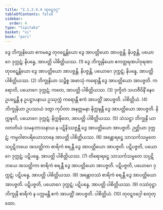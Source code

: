```yaml
---
title: "2.1.2.4.4 တုဝဋ္ဋဝဂ္ဂ"
tableOfContents: false
sidebar:
  order: 4
type: "tipitaka"
basket: "vi"
book: "pari"
---
```



<DynamicBreadcrumb />

<Division number="234" book="pari">

<Paragraph number="910" book="pari">
ဒွေ ဘိက္ခုနိယော ဧကမဉ္စေ တုဝဋ္ဋေန္တိယော ဒွေ အာပတ္တိယော အာပဇ္ဇန္တိ. နိပဇ္ဇန္တိ, ပယောဂေ ဒုက္ကဋံ; နိပန္နေ, အာပတ္တိ ပါစိတ္တိယဿ. (1)
</Paragraph>

<Paragraph number="911" book="pari">
ဒွေ ဘိက္ခုနိယော ဧကတ္ထရဏပါဝုရဏာ တုဝဋ္ဋေန္တိယော ဒွေ အာပတ္တိယော အာပဇ္ဇန္တိ. နိပဇ္ဇန္တိ, ပယောဂေ ဒုက္ကဋံ; နိပန္နေ, အာပတ္တိ ပါစိတ္တိယဿ. (2)
</Paragraph>

<Paragraph number="912" book="pari">
ဘိက္ခုနိယာ သဉ္စိစ္စ အဖာသုံ ကရောန္တီ ဒွေ အာပတ္တိယော အာပဇ္ဇတိ. ကရောတိ, ပယောဂေ ဒုက္ကဋံ; ကတေ, အာပတ္တိ ပါစိတ္တိယဿ. (3)
</Paragraph>

<Paragraph number="913" book="pari">
ဒုက္ခိတံ သဟဇီဝိနိံ နေဝ ဥပဋ္ဌေန္တီ န ဥပဋ္ဌာပနာယ ဥဿုက္ကံ ကရောန္တီ ဧကံ အာပတ္တိံ အာပဇ္ဇတိ. ပါစိတ္တိယံ. (4)
</Paragraph>

<Paragraph number="914" book="pari">
ဘိက္ခုနိယာ ဥပဿယံ ဒတွာ ကုပိတာ အနတ္တမနာ နိက္ကဍ္ဎန္တီ ဒွေ အာပတ္တိယော အာပဇ္ဇတိ. နိက္ကဍ္ဎတိ, ပယောဂေ ဒုက္ကဋံ; နိက္ကဍ္ဎိတေ, အာပတ္တိ ပါစိတ္တိယဿ. (5)
</Paragraph>

<Paragraph number="915" book="pari">
သံသဋ္ဌာ ဘိက္ခုနီ ယာဝတတိယံ သမနုဘာသနာယ န ပဋိနိဿဇ္ဇန္တီ ဒွေ အာပတ္တိယော အာပဇ္ဇတိ. ဉတ္တိယာ ဒုက္ကဋံ; ကမ္မဝါစာပရိယောသာနေ အာပတ္တိ ပါစိတ္တိယဿ. (6)
</Paragraph>

<Paragraph number="916" book="pari">
အန္တောရဋ္ဌေ သာသင်္ကသမ္မတေ သပ္ပဋိဘယေ အသတ္ထိကာ စာရိကံ စရန္တီ ဒွေ အာပတ္တိယော အာပဇ္ဇတိ. ပဋိပဇ္ဇတိ, ပယောဂေ ဒုက္ကဋံ; ပဋိပန္နေ, အာပတ္တိ ပါစိတ္တိယဿ. (7)
</Paragraph>

<Paragraph number="917" book="pari">
တိရောရဋ္ဌေ သာသင်္ကသမ္မတေ သပ္ပဋိဘယေ အသတ္ထိကာ စာရိကံ စရန္တီ ဒွေ အာပတ္တိယော အာပဇ္ဇတိ. ပဋိပဇ္ဇတိ, ပယောဂေ ဒုက္ကဋံ; ပဋိပန္နေ, အာပတ္တိ ပါစိတ္တိယဿ. (8)
</Paragraph>

<Paragraph number="918" book="pari">
အန္တောဝဿံ စာရိကံ စရန္တီ ဒွေ အာပတ္တိယော အာပဇ္ဇတိ. ပဋိပဇ္ဇတိ, ပယောဂေ ဒုက္ကဋံ; ပဋိပန္နေ, အာပတ္တိ ပါစိတ္တိယဿ. (9)
</Paragraph>

<Paragraph number="919" book="pari">
ဝဿံဝုဋ္ဌာ ဘိက္ခုနီ စာရိကံ န ပက္ကမန္တီ ဧကံ အာပတ္တိံ အာပဇ္ဇတိ. ပါစိတ္တိယံ. (10)

</Paragraph>
</Division>

<Paragraph number="920" type="center" book="pari">
တုဝဋ္ဋဝဂ္ဂေါ စတုတ္ထော.
</Paragraph>